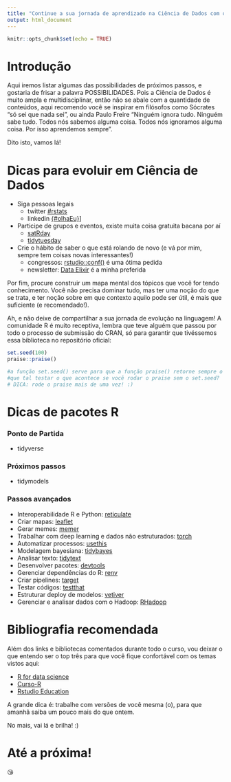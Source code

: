 ```yaml
---
title: "Continue a sua jornada de aprendizado na Ciência de Dados com o R"
output: html_document
---
```


```r
knitr::opts_chunk$set(echo = TRUE)
```

# Introdução

Aqui iremos listar algumas das possibilidades de próximos passos, e gostaria de frisar a palavra POSSIBILIDADES. Pois a Ciência de Dados é muito ampla e multidisciplinar, então não se abale com a quantidade de conteúdos, aqui recomendo você se inspirar em filósofos como Sócrates "só sei que nada sei", ou ainda Paulo Freire "Ninguém ignora tudo. Ninguém sabe tudo. Todos nós sabemos alguma coisa. Todos nós ignoramos alguma coisa. Por isso aprendemos sempre".

Dito isto, vamos lá!



# Dicas para evoluir em Ciência de Dados

-   Siga pessoas legais
    - twitter [#rstats](https://twitter.com/search?q=%23RStats&src=typeahead_click&f=top)
    - linkedin [{#olhaEu}](https://www.linkedin.com/in/nathaliademetrio/)]
    
-   Participe de grupos e eventos, existe muita coisa gratuita bacana por aí
    - [satRday](https://satrdays.org/) 
    - [tidytuesday](https://www.tidytuesday.com/) 
  
-   Crie o hábito de saber o que está rolando de novo (e vá por mim, sempre tem coisas novas interessantes!)
    -   congressos: [rstudio::conf()](https://rstudio.com/conference/) é uma ótima pedida
    -   newsletter: [Data Elixir](https://dataelixir.com/) é a minha preferida
   
Por fim, procure construir um mapa mental dos tópicos que você for tendo conhecimento. Você não precisa dominar tudo, mas ter uma noção do que se trata, e ter noção sobre em que contexto aquilo pode ser útil, é mais que suficiente (e recomendado!).


Ah, e não deixe de compartilhar a sua jornada de evolução na linguagem! A comunidade R é muito receptiva, lembra que teve alguém que passou por todo o processo de submissão do CRAN, só para garantir que tivéssemos essa biblioteca no repositório oficial:

```r
set.seed(100) 
praise::praise()

#a função set.seed() serve para que a função praise() retorne sempre o mesmo output
#que tal testar o que acontece se você rodar o praise sem o set.seed? 
# DICA: rode o praise mais de uma vez! :)
```



# Dicas de pacotes R

### Ponto de Partida

-   tidyverse


### Próximos passos

-   tidymodels

### Passos avançados

-   Interoperabilidade R e Python: [reticulate](https://rstudio.github.io/reticulate/)
-   Criar mapas: [leaflet](https://rstudio.github.io/leaflet/)
-   Gerar memes: [memer](https://github.com/sctyner/memer)
-   Trabalhar com deep learning e dados não estruturados: [torch](https://torch.mlverse.org/packages/)
-   Automatizar processos: [usethis](https://github.com/r-lib/usethis)
-   Modelagem bayesiana: [tidybayes](http://mjskay.github.io/tidybayes/)
-   Analisar texto: [tidytext](https://github.com/juliasilge/tidytext)
-   Desenvolver pacotes: [devtools](https://github.com/r-lib/devtools)
-   Gerenciar dependências do R: [renv](https://rstudio.github.io/renv/articles/renv.html)
-   Criar pipelines: [target](https://cran.r-project.org/web/packages/targets/vignettes/overview.html)
-   Testar códigos: [testthat](https://testthat.r-lib.org/)
-   Estruturar deploy de modelos: [vetiver](https://github.com/rstudio/vetiver-r)
-   Gerenciar e analisar dados com o Hadoop: [RHadoop](https://github.com/RevolutionAnalytics/RHadoop/wiki)


# Bibliografia recomendada

Além dos links e bibliotecas comentados durante todo o curso, vou deixar o que entendo ser o top três para que você fique confortável com os temas vistos aqui:

 - [R for data science](https://r4ds.had.co.nz/introduction.html)
 - [Curso-R](https://www.curso-r.com/material/)
 - [Rstudio Education](https://education.rstudio.com/)


A grande dica é: trabalhe com versões de você mesma (o), para que amanhã saiba um pouco mais do que ontem. 

No mais, vai lá e brilha! :)

# Até a próxima! 
😘

